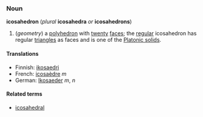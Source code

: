 ===Noun===
'''icosahedron''' (''plural'' '''icosahedra''' ''or'' '''icosahedrons''')

#(''geometry'') a [[polyhedron]] with [[twenty]] [[face]]s; the [[regular]] icosahedron has regular [[triangle]]s as faces and is one of the [[Platonic solid]]s.

====Translations====
*Finnish: [[ikosaedri]]
*French: [[icosaèdre]] ''m''
*German: [[Ikosaeder]] ''m'', ''n''

====Related terms====
*[[icosahedral]]